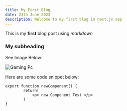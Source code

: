 ```yaml
---
title: My First Blog
date: 23th June 2023
description: Welcome to my first blog in next.js app
---
```

This is my **first** blog post using *markdown*

### My subheading

See Image Below:

![Gaming Pc](/img/gamingpc.jpg)


Here are some code snippet below:

```
export function newComponent() {
        return(
            <p> new Component Test </p>
        )
}

```